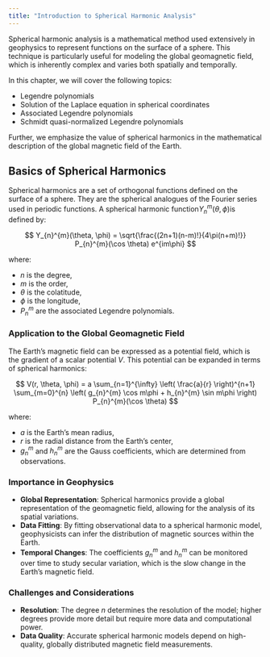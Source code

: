 ```yaml
---
title: "Introduction to Spherical Harmonic Analysis"
---
```


Spherical harmonic analysis is a mathematical method used extensively in geophysics to represent functions on the surface of a sphere. This technique is particularly useful for modeling the global geomagnetic field, which is inherently complex and varies both spatially and temporally.

In this chapter, we will cover the following topics:

- Legendre polynomials
- Solution of the Laplace equation in spherical coordinates
- Associated Legendre polynomials
- Schmidt quasi-normalized Legendre polynomials

Further, we emphasize the value of spherical harmonics in the mathematical description of the global magnetic field of the Earth.

## Basics of Spherical Harmonics

Spherical harmonics are a set of orthogonal functions defined on the surface of a sphere. They are the spherical analogues of the Fourier series used in periodic functions. A spherical harmonic function$Y_{n}^{m}(\theta, \phi)$is defined by:

$$
Y_{n}^{m}(\theta, \phi) = \sqrt{\frac{(2n+1)(n-m)!}{4\pi(n+m)!}} P_{n}^{m}(\cos \theta) e^{im\phi}
$$

where:

- $n$ is the degree,
- $m$ is the order,
- $\theta$ is the colatitude,
- $\phi$ is the longitude,
- $P_{n}^{m}$ are the associated Legendre polynomials.

### Application to the Global Geomagnetic Field

The Earth's magnetic field can be expressed as a potential field, which is the gradient of a scalar potential $V$. This potential can be expanded in terms of spherical harmonics:

$$
V(r, \theta, \phi) = a \sum_{n=1}^{\infty} \left( \frac{a}{r} \right)^{n+1} \sum_{m=0}^{n} \left( g_{n}^{m} \cos m\phi + h_{n}^{m} \sin m\phi \right) P_{n}^{m}(\cos \theta)
$$

where:

- $a$ is the Earth's mean radius,
- $r$ is the radial distance from the Earth's center,
- $g_{n}^{m}$ and $h_{n}^{m}$ are the Gauss coefficients, which are determined from observations.


### Importance in Geophysics

- **Global Representation**: Spherical harmonics provide a global representation of the geomagnetic field, allowing for the analysis of its spatial variations.
- **Data Fitting**: By fitting observational data to a spherical harmonic model, geophysicists can infer the distribution of magnetic sources within the Earth.
- **Temporal Changes**: The coefficients $g_{n}^{m}$ and $h_{n}^{m}$ can be monitored over time to study secular variation, which is the slow change in the Earth's magnetic field.

### Challenges and Considerations

- **Resolution**: The degree $n$ determines the resolution of the model; higher degrees provide more detail but require more data and computational power.
- **Data Quality**: Accurate spherical harmonic models depend on high-quality, globally distributed magnetic field measurements.